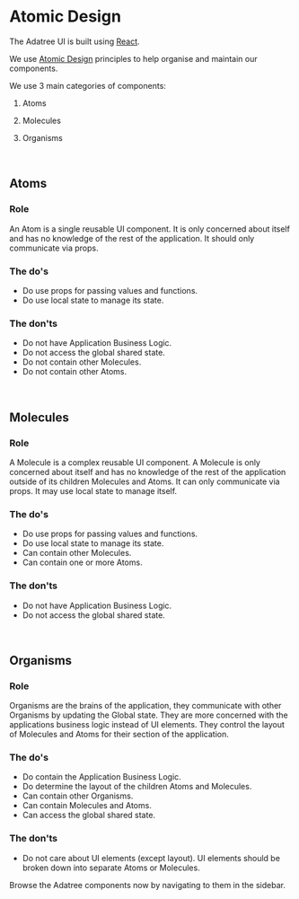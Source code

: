 
<Meta title="Atomic Design" />

# Atomic Design

The Adatree UI is built using [React](https://reactjs.org/).

We use [Atomic Design](https://bradfrost.com/blog/post/atomic-web-design/) principles to help organise and maintain our components.

We use 3 main categories of components:

1. Atoms

2. Molecules

3. Organisms

<br />

## Atoms

<div class="pt pl">

### Role

An Atom is a single reusable UI component. It is only concerned about itself and has no knowledge of the rest of the application. It should only communicate via props.

### The do's

- Do use props for passing values and functions.
- Do use local state to manage its state.

### The don'ts

- Do not have Application Business Logic.
- Do not access the global shared state.
- Do not contain other Molecules.
- Do not contain other Atoms.

</div>

<br />

## Molecules

<div class="pt pl">

### Role

A Molecule is a complex reusable UI component. A Molecule is only concerned about itself and has no knowledge of the rest of the application outside of its children Molecules and Atoms. It can only communicate via props. It may use local state to manage itself.

### The do's

- Do use props for passing values and functions.
- Do use local state to manage its state.
- Can contain other Molecules.
- Can contain one or more Atoms.

### The don'ts

- Do not have Application Business Logic.
- Do not access the global shared state.

</div>

<br />

## Organisms

<div class="pt pl">

### Role

Organisms are the brains of the application, they communicate with other Organisms by updating the Global state. They are more concerned with the applications business logic instead of UI elements. They control the layout of Molecules and Atoms for their section of the application.

### The do's

- Do contain the Application Business Logic.
- Do determine the layout of the children Atoms and Molecules.
- Can contain other Organisms.
- Can contain Molecules and Atoms.
- Can access the global shared state.

### The don'ts

- Do not care about UI elements (except layout). UI elements should be broken down into separate Atoms or Molecules.

Browse the Adatree components now by navigating to them in the sidebar.

</div>

<style>
  {`
  .pt {
    padding-top: 16px;
  }
  .pb {
    padding-bottom: 16px;
  }
  .pl {
    padding-left: 16px;
  }
  .pr {
    padding-right: 16px;
  }
`}
</style>
